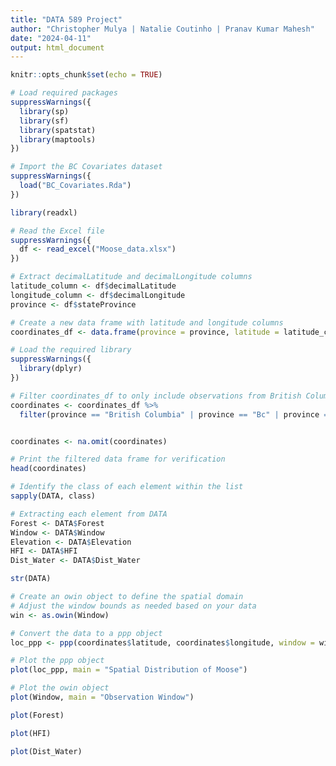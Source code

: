 ```yaml
---
title: "DATA 589 Project"
author: "Christopher Mulya | Natalie Coutinho | Pranav Kumar Mahesh"
date: "2024-04-11"
output: html_document
---
```


```r
knitr::opts_chunk$set(echo = TRUE)
```

```r
# Load required packages
suppressWarnings({
  library(sp)
  library(sf)
  library(spatstat)
  library(maptools)
})

# Import the BC Covariates dataset
suppressWarnings({
  load("BC_Covariates.Rda")
})

library(readxl)

# Read the Excel file
suppressWarnings({
  df <- read_excel("Moose_data.xlsx")
})

# Extract decimalLatitude and decimalLongitude columns
latitude_column <- df$decimalLatitude
longitude_column <- df$decimalLongitude
province <- df$stateProvince

# Create a new data frame with latitude and longitude columns
coordinates_df <- data.frame(province = province, latitude = latitude_column, longitude = longitude_column)

# Load the required library
suppressWarnings({
  library(dplyr)
})

# Filter coordinates_df to only include observations from British Columbia (BC)
coordinates <- coordinates_df %>%
  filter(province == "British Columbia" | province == "Bc" | province == "Canada - British Columbia (BC)")


coordinates <- na.omit(coordinates)

# Print the filtered data frame for verification
head(coordinates)
```

```r
# Identify the class of each element within the list
sapply(DATA, class)
```

```r
# Extracting each element from DATA
Forest <- DATA$Forest
Window <- DATA$Window
Elevation <- DATA$Elevation
HFI <- DATA$HFI
Dist_Water <- DATA$Dist_Water
```

```r
str(DATA)
```

```r
# Create an owin object to define the spatial domain
# Adjust the window bounds as needed based on your data
win <- as.owin(Window)

# Convert the data to a ppp object
loc_ppp <- ppp(coordinates$latitude, coordinates$longitude, window = win)

# Plot the ppp object
plot(loc_ppp, main = "Spatial Distribution of Moose")
```


```r
# Plot the owin object
plot(Window, main = "Observation Window")
```
```r
plot(Forest)
```

```r
plot(HFI)
```
```r
plot(Dist_Water)
```

